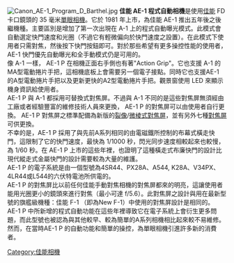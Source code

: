 [[File:Canon_AE-1_Program_D_Barthel.jpg|thumb]]
'''佳能 AE-1 程式自動相機'''是使用[[佳能|佳能]] FD 卡口鏡頭的 35 毫米[[单镜反光相机|單眼相機]]。它於 1981 年上市，為佳能 AE-1 推出五年後之後繼機種。主要區別是增加了第一次出現在 A-1 上的程式自動曝光模式。此模式會自動選定快門速度和光圈（不過它有輕微偏向於快門速度之設置）。在此模式下使用者只需對焦，然後按下快門按鈕即可。對於那些希望有更多操控性能的使用者，AE-1 快門優先自動曝光和全手動模式仍是可用的。<br />

像 A-1 一樣， AE-1 P 在相機正面右手側也有著"Action Grip"。它也支援 A-1 的MA型電動捲片手把，這相機底板上會需要另一個電子接點。同時它也支援AE-1 的A型電動捲片手把以及更新更快的A2型電動捲片手把。觀景窗使用 LED 來顯示機身資訊給使用者。<br />
AE-1 P 與 A-1 都採用可替換式對焦屏。不過與 A-1 不同的是這些對焦屏無須經由工廠或者經驗豐富的維修技術人員來更換， AE-1 P 的對焦屏可以由使用者自行更換。 AE-1 P 對焦屏之標準配備為新版的[[裂像式對焦屏|裂像]]/[[微棱式對焦屏|微棱式對焦屏]]，並有另外七種[[對焦屏|對焦屏]]可供更換。<br />
不幸的是，AE-1 P 採用了與先前A系列相同的由電磁鐵所控制的布幕式橫走快門，這限制了它的快門速度，最快為 1/1000 秒，閃光同步速度相較起來也較慢，為 1/60 秒。在 AE-1 P 上市的這些年裡，也證明了這種橫走式布廉快門的設計比現代縱走式金屬快門的設計需要較為大量的維護。<br />
AE-1 P 的電子系統是由一個型號為4SR44、PX28A、A544, K28A、V34PX、4LR44或L544的六伏特電池所供電的。<br />

AE-1 P 的對焦屏比以前任何佳能手動對焦相機的對焦屏都來的明亮，這讓使用者能用光圈更小的鏡頭來進行對焦（最小可達 f/5.6）。此對焦屏之設計與用在最新型號的旗艦級機種：佳能 F-1 （即為New F-1）中使用的對焦屏設計是相同的。<br />
AE-1 P 中所新增的程式自動功能在這些年裡導致它在電子系統上會衍生更多問題，而此型號也被認為與其他較早、較為簡單的A系列相機相比起來較不易維修。<br />
然而，在當時AE-1 P 的自動功能和簡單的操控，為單眼相機引進許多新的消費者。

{{Table of Canon SLR|state=expanded}}
[[Category:佳能相機|Category:佳能相機]]